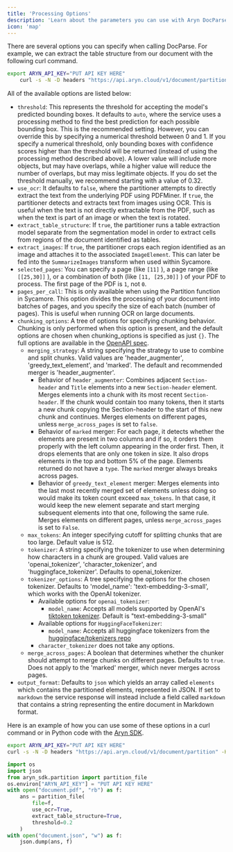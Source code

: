 ```yaml
---
title: 'Processing Options'
description: 'Learn about the parameters you can use with Aryn DocParse'
icon: 'map'
---
```


There are several options you can specify when calling DocParse. For example, we can extract the table structure from our document with the following curl command.

```bash
export ARYN_API_KEY="PUT API KEY HERE"
    curl -s -N -D headers "https://api.aryn.cloud/v1/document/partition" -H "Authorization: Bearer $ARYN_API_KEY" -F "file=@document.pdf" -F 'options={"extract_table_structure": true}' | tee document.json
```

All of the available options are listed below:

* `threshold`: This represents the threshold for accepting the model's predicted bounding boxes. It defaults to `auto`, where the service uses a processing method to find the best prediction for each possible bounding box. This is the recommended setting. However, you can override this by specifying a numerical threshold between 0 and 1. If you specify a numerical threshold, only bounding boxes with confidence scores higher than the threshold will be returned (instead of using the processing method described above). A lower value will include more objects, but may have overlaps, while a higher value will reduce the number of overlaps, but may miss legitimate objects. If you do set the threshold manually, we recommend starting with a value of 0.32.
* `use_ocr`: It defaults to `false`, where the partitioner attempts to directly extract the text from the underlying PDF using PDFMiner.  If `true`, the partitioner detects and extracts text from images using OCR. This is useful when the text is not directly extractable from the PDF, such as when the text is part of an image or when the text is rotated.
* `extract_table_structure`: If `true`, the partitioner runs a table extraction model separate from the segmentation model in order to extract cells from regions of the document identified as tables.
* `extract_images`: If `true`, the partitioner crops each region identified as an image and attaches it to the associated `ImageElement`. This can later be fed into the `SummarizeImages` transform when used within Sycamore.
* `selected_pages`: You can specify a page (like `[11]` ), a page range (like `[[25,30]]` ), or a combination of both (like ``[11, [25,30]]`` ) of your PDF to process. The first page of the PDF is `1`, not `0`.
* `pages_per_call`: This is only available when using the Partition function in Sycamore. This option divides the processing of your document into batches of pages, and you specify the size of each batch (number of pages). This is useful when running OCR on large documents. 
* `chunking_options`: A tree of options for specifying chunking behavior. Chunking is only performed when this option is present, and the default options are chosen when chunking_options is specified as just `{}`. The full options are available in the [OpenAPI spec](../api-reference/endpoint/partition).
    * `merging_strategy`: A string specifying the strategy to use to combine and split chunks. Valid values are 'header_augmenter', 'greedy_text_element', and 'marked'. The default and recommended merger is 'header_augmenter'.
        * Behavior of `header_augmenter`:
        Combines adjacent `Section-header` and `Title` elements into a new `Section-header` element. Merges elements into a chunk with its most recent `Section-header`. If the chunk would contain too many tokens, then it starts a new chunk copying the Section-header to the start of this new chunk and continues. Merges elements on different pages, unless `merge_across_pages` is set to `false`.
        * Behavior of `marked` merger:
        For each page, it detects whether the elements are present in two columns and if so, it orders them properly with the left column appearing in the order first. Then, it drops elements that are only one token in size. It also drops elements in the top and bottom 5% of the page. Elements returned do not have a `type`. The `marked` merger always breaks across pages.
        * Behavior of `greedy_text_element` merger:
        Merges elements into the last most recently merged set of elements unless doing so would make its token count exceed `max_tokens`. In that case, it would keep the new element separate and start merging subsequent elements into that one, following the same rule. Merges elements on different pages, unless `merge_across_pages` is set to `False`.
    * `max_tokens`: An integer specifying cutoff for splitting chunks that are too large. Default value is 512.
    * `tokenizer`: A string specifying the tokenizer to use when determining how characters in a chunk are grouped. Valid values are 'openai_tokenizer', 'character_tokenizer', and 'huggingface_tokenizer'. Defaults to openai_tokenizer.
    * `tokenizer_options`: A tree specifying the options for the chosen tokenizer. Defaults to 'model_name': 'text-embedding-3-small', which works with the OpenAI tokenizer.
        * Available options for `openai_tokenizer`:
            * `model_name`: Accepts all models supported by OpenAI's [tiktoken tokenizer](https://github.com/openai/tiktoken). Default is "text-embedding-3-small"
        * Available options for `HuggingFaceTokenizer`:
            * `model_name`: Accepts all huggingface tokenizers from the [huggingface/tokenizers repo](https://github.com/huggingface/tokenizers)
        * `character_tokenizer` does not take any options.
    * `merge_across_pages`: A boolean that determines whether the chunker should attempt to merge chunks on different pages. Defaults to `true`. Does not apply to the 'marked' merger, which never merges across pages.
* `output_format`:  Defaults to `json` which yields an array called `elements` which contains the partitioned elements, represented in JSON.  If set to `markdown` the service response will instead include a field called `markdown` that contains a string representing the entire document in Markdown format.

Here is an example of how you can use some of these options in a curl command or in Python code with the [Aryn SDK](./aryn_sdk).

<CodeGroup>

```bash curl
export ARYN_API_KEY="PUT API KEY HERE"
curl -s -N -D headers "https://api.aryn.cloud/v1/document/partition" -H "Authorization: Bearer $ARYN_API_KEY" -F "file=@document.pdf" -F 'options={"use_ocr": true, "extract_table_structure": true, "threshold": 0.2}' | tee document.json
```

```python aryn_sdk.py
import os
import json
from aryn_sdk.partition import partition_file
os.environ["ARYN_API_KEY"] = "PUT API KEY HERE"
with open("document.pdf", "rb") as f:
    ans = partition_file(
        file=f,
        use_ocr=True,
        extract_table_structure=True,
        threshold=0.2
    )
with open("document.json", "w") as f:
    json.dump(ans, f)
```
</CodeGroup>
